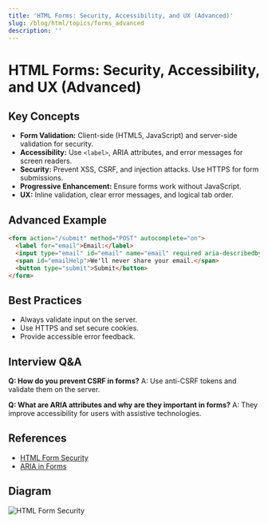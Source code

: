 ```yaml
---
title: 'HTML Forms: Security, Accessibility, and UX (Advanced)'
slug: /blog/html/topics/forms_advanced
description: ''
---
```

# HTML Forms: Security, Accessibility, and UX (Advanced)

## Key Concepts
- **Form Validation:** Client-side (HTML5, JavaScript) and server-side validation for security.
- **Accessibility:** Use `<label>`, ARIA attributes, and error messages for screen readers.
- **Security:** Prevent XSS, CSRF, and injection attacks. Use HTTPS for form submissions.
- **Progressive Enhancement:** Ensure forms work without JavaScript.
- **UX:** Inline validation, clear error messages, and logical tab order.

## Advanced Example
```html
<form action="/submit" method="POST" autocomplete="on">
  <label for="email">Email:</label>
  <input type="email" id="email" name="email" required aria-describedby="emailHelp">
  <span id="emailHelp">We'll never share your email.</span>
  <button type="submit">Submit</button>
</form>
```

## Best Practices
- Always validate input on the server.
- Use HTTPS and set secure cookies.
- Provide accessible error feedback.

## Interview Q&A
**Q: How do you prevent CSRF in forms?**
A: Use anti-CSRF tokens and validate them on the server.

**Q: What are ARIA attributes and why are they important in forms?**
A: They improve accessibility for users with assistive technologies.

## References
- [HTML Form Security](https://developer.mozilla.org/en-US/docs/Web/Security/Securing_your_site/Form_security)
- [ARIA in Forms](https://www.w3.org/WAI/tutorials/forms/)

## Diagram
![HTML Form Security](https://developer.mozilla.org/en-US/docs/Web/Security/Securing_your_site/Form_security/html-form-security.png)
